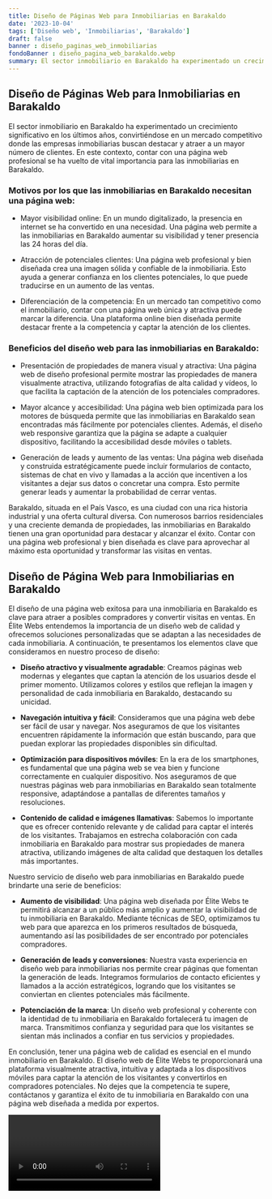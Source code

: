 ```yaml
---
title: Diseño de Páginas Web para Inmobiliarias en Barakaldo
date: '2023-10-04'
tags: ['Diseño web', 'Inmobiliarias', 'Barakaldo']
draft: false
banner : diseño_paginas_web_inmobiliarias
fondoBanner : diseño_pagina_web_barakaldo.webp
summary: El sector inmobiliario en Barakaldo ha experimentado un crecimiento significativo en los últimos años, convirtiéndose en un mercado competitivo donde las empresas inmobiliarias buscan destacar y atraer a un mayor número de clientes. En este contexto, contar con una página web profesional se ha vuelto de vital importancia para las inmobiliarias en Barakaldo.
---
```


## Diseño de Páginas Web para Inmobiliarias en Barakaldo

El sector inmobiliario en Barakaldo ha experimentado un crecimiento significativo en los últimos años, convirtiéndose en un mercado competitivo donde las empresas inmobiliarias buscan destacar y atraer a un mayor número de clientes. En este contexto, contar con una página web profesional se ha vuelto de vital importancia para las inmobiliarias en Barakaldo.

### Motivos por los que las inmobiliarias en Barakaldo necesitan una página web:

- Mayor visibilidad online: En un mundo digitalizado, la presencia en internet se ha convertido en una necesidad. Una página web permite a las inmobiliarias en Barakaldo aumentar su visibilidad y tener presencia las 24 horas del día.

- Atracción de potenciales clientes: Una página web profesional y bien diseñada crea una imagen sólida y confiable de la inmobiliaria. Esto ayuda a generar confianza en los clientes potenciales, lo que puede traducirse en un aumento de las ventas.

- Diferenciación de la competencia: En un mercado tan competitivo como el inmobiliario, contar con una página web única y atractiva puede marcar la diferencia. Una plataforma online bien diseñada permite destacar frente a la competencia y captar la atención de los clientes.

### Beneficios del diseño web para las inmobiliarias en Barakaldo:

- Presentación de propiedades de manera visual y atractiva: Una página web de diseño profesional permite mostrar las propiedades de manera visualmente atractiva, utilizando fotografías de alta calidad y vídeos, lo que facilita la captación de la atención de los potenciales compradores.

- Mayor alcance y accesibilidad: Una página web bien optimizada para los motores de búsqueda permite que las inmobiliarias en Barakaldo sean encontradas más fácilmente por potenciales clientes. Además, el diseño web responsive garantiza que la página se adapte a cualquier dispositivo, facilitando la accesibilidad desde móviles o tablets.

- Generación de leads y aumento de las ventas: Una página web diseñada y construida estratégicamente puede incluir formularios de contacto, sistemas de chat en vivo y llamadas a la acción que incentiven a los visitantes a dejar sus datos o concretar una compra. Esto permite generar leads y aumentar la probabilidad de cerrar ventas.

Barakaldo, situada en el País Vasco, es una ciudad con una rica historia industrial y una oferta cultural diversa. Con numerosos barrios residenciales y una creciente demanda de propiedades, las inmobiliarias en Barakaldo tienen una gran oportunidad para destacar y alcanzar el éxito. Contar con una página web profesional y bien diseñada es clave para aprovechar al máximo esta oportunidad y transformar las visitas en ventas.

<GifSeo />

<Cta />

## Diseño de Página Web para Inmobiliarias en Barakaldo

El diseño de una página web exitosa para una inmobiliaria en Barakaldo es clave para atraer a posibles compradores y convertir visitas en ventas. En Élite Webs entendemos la importancia de un diseño web de calidad y ofrecemos soluciones personalizadas que se adaptan a las necesidades de cada inmobiliaria. A continuación, te presentamos los elementos clave que consideramos en nuestro proceso de diseño:

- **Diseño atractivo y visualmente agradable**: Creamos páginas web modernas y elegantes que captan la atención de los usuarios desde el primer momento. Utilizamos colores y estilos que reflejan la imagen y personalidad de cada inmobiliaria en Barakaldo, destacando su unicidad.

- **Navegación intuitiva y fácil**: Consideramos que una página web debe ser fácil de usar y navegar. Nos aseguramos de que los visitantes encuentren rápidamente la información que están buscando, para que puedan explorar las propiedades disponibles sin dificultad.

- **Optimización para dispositivos móviles**: En la era de los smartphones, es fundamental que una página web se vea bien y funcione correctamente en cualquier dispositivo. Nos aseguramos de que nuestras páginas web para inmobiliarias en Barakaldo sean totalmente responsive, adaptándose a pantallas de diferentes tamaños y resoluciones.

- **Contenido de calidad e imágenes llamativas**: Sabemos lo importante que es ofrecer contenido relevante y de calidad para captar el interés de los visitantes. Trabajamos en estrecha colaboración con cada inmobiliaria en Barakaldo para mostrar sus propiedades de manera atractiva, utilizando imágenes de alta calidad que destaquen los detalles más importantes.

Nuestro servicio de diseño web para inmobiliarias en Barakaldo puede brindarte una serie de beneficios:

- **Aumento de visibilidad**: Una página web diseñada por Élite Webs te permitirá alcanzar a un público más amplio y aumentar la visibilidad de tu inmobiliaria en Barakaldo. Mediante técnicas de SEO, optimizamos tu web para que aparezca en los primeros resultados de búsqueda, aumentando así las posibilidades de ser encontrado por potenciales compradores.

- **Generación de leads y conversiones**: Nuestra vasta experiencia en diseño web para inmobiliarias nos permite crear páginas que fomentan la generación de leads. Integramos formularios de contacto eficientes y llamados a la acción estratégicos, logrando que los visitantes se conviertan en clientes potenciales más fácilmente.

- **Potenciación de la marca**: Un diseño web profesional y coherente con la identidad de tu inmobiliaria en Barakaldo fortalecerá tu imagen de marca. Transmitimos confianza y seguridad para que los visitantes se sientan más inclinados a confiar en tus servicios y propiedades.

En conclusión, tener una página web de calidad es esencial en el mundo inmobiliario en Barakaldo. El diseño web de Élite Webs te proporcionará una plataforma visualmente atractiva, intuitiva y adaptada a los dispositivos móviles para captar la atención de los visitantes y convertirlos en compradores potenciales. No dejes que la competencia te supere, contáctanos y garantiza el éxito de tu inmobiliaria en Barakaldo con una página web diseñada a medida por expertos.

<Video />

<CtaBot job='Inmobiliarias' city='Barakaldo'/>

<Gmaps query='Barakaldo+españa+maps' />